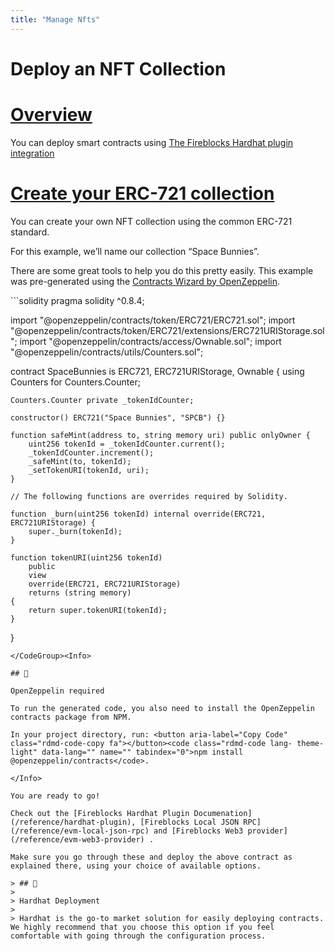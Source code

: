 ```yaml
---
title: "Manage Nfts"
---
```

  
  # Deploy an NFT Collection

# [Overview](#overview)

You can deploy smart contracts using [The Fireblocks Hardhat plugin integration](https://hardhat.org/hardhat-runner/docs/guides/deploying)

# [Create your ERC-721 collection](#create-your-erc-721-collection)

You can create your own NFT collection using the common ERC-721 standard.

For this example, we’ll name our collection “Space Bunnies”.

There are some great tools to help you do this pretty easily. This example was pre-generated using the [Contracts Wizard by OpenZeppelin](https://docs.openzeppelin.com/contracts/4.x/wizard).

<CodeGroup>
```solidity
pragma solidity ^0.8.4;

import "@openzeppelin/contracts/token/ERC721/ERC721.sol";
import "@openzeppelin/contracts/token/ERC721/extensions/ERC721URIStorage.sol";
import "@openzeppelin/contracts/access/Ownable.sol";
import "@openzeppelin/contracts/utils/Counters.sol";

contract SpaceBunnies is ERC721, ERC721URIStorage, Ownable {
    using Counters for Counters.Counter;

    Counters.Counter private _tokenIdCounter;

    constructor() ERC721("Space Bunnies", "SPCB") {}

    function safeMint(address to, string memory uri) public onlyOwner {
        uint256 tokenId = _tokenIdCounter.current();
        _tokenIdCounter.increment();
        _safeMint(to, tokenId);
        _setTokenURI(tokenId, uri);
    }

    // The following functions are overrides required by Solidity.

    function _burn(uint256 tokenId) internal override(ERC721, ERC721URIStorage) {
        super._burn(tokenId);
    }

    function tokenURI(uint256 tokenId)
        public
        view
        override(ERC721, ERC721URIStorage)
        returns (string memory)
    {
        return super.tokenURI(tokenId);
    }
}

```
</CodeGroup><Info>

## 📘

OpenZeppelin required

To run the generated code, you also need to install the OpenZeppelin contracts package from NPM.

In your project directory, run: <button aria-label="Copy Code" class="rdmd-code-copy fa"></button><code class="rdmd-code lang- theme-light" data-lang="" name="" tabindex="0">npm install @openzeppelin/contracts</code>.

</Info>

You are ready to go!

Check out the [Fireblocks Hardhat Plugin Documenation](/reference/hardhat-plugin), [Fireblocks Local JSON RPC](/reference/evm-local-json-rpc) and [Fireblocks Web3 provider](/reference/evm-web3-provider) .

Make sure you go through these and deploy the above contract as explained there, using your choice of available options.

> ## 💫
> 
> Hardhat Deployment
> 
> Hardhat is the go-to market solution for easily deploying contracts. We highly recommend that you choose this option if you feel comfortable with going through the configuration process.